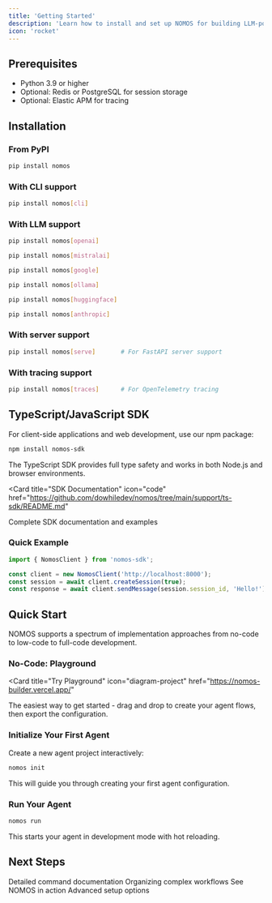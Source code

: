 ```yaml
---
title: 'Getting Started'
description: 'Learn how to install and set up NOMOS for building LLM-powered agents'
icon: 'rocket'
---
```


## Prerequisites

- Python 3.9 or higher
- Optional: Redis or PostgreSQL for session storage
- Optional: Elastic APM for tracing

## Installation

### From PyPI

```bash
pip install nomos
```

### With CLI support

```bash
pip install nomos[cli]
```

### With LLM support

<CodeGroup>

```bash OpenAI
pip install nomos[openai]
```

```bash Mistral AI
pip install nomos[mistralai]
```

```bash Google Gemini
pip install nomos[google]
```

```bash Ollama
pip install nomos[ollama]
```

```bash HuggingFace
pip install nomos[huggingface]
```

```bash Anthropic
pip install nomos[anthropic]
```

</CodeGroup>

### With server support

```bash
pip install nomos[serve]       # For FastAPI server support
```

### With tracing support

```bash
pip install nomos[traces]      # For OpenTelemetry tracing
```

## TypeScript/JavaScript SDK

For client-side applications and web development, use our npm package:

```bash
npm install nomos-sdk
```

The TypeScript SDK provides full type safety and works in both Node.js and browser environments.

<Card
  title="SDK Documentation"
  icon="code"
  href="https://github.com/dowhiledev/nomos/tree/main/support/ts-sdk/README.md"
>
  Complete SDK documentation and examples
</Card>

### Quick Example
```typescript
import { NomosClient } from 'nomos-sdk';

const client = new NomosClient('http://localhost:8000');
const session = await client.createSession(true);
const response = await client.sendMessage(session.session_id, 'Hello!');
```

## Quick Start

NOMOS supports a spectrum of implementation approaches from no-code to low-code to full-code development.

### No-Code: Playground

<Card
  title="Try Playground"
  icon="diagram-project"
  href="https://nomos-builder.vercel.app/"
>
  The easiest way to get started - drag and drop to create your agent flows, then export the configuration.
</Card>

### Initialize Your First Agent

Create a new agent project interactively:

```bash
nomos init
```

This will guide you through creating your first agent configuration.

### Run Your Agent

```bash
nomos run
```

This starts your agent in development mode with hot reloading.

## Next Steps

<CardGroup cols={2}>
  <Card
    title="CLI Usage Guide"
    icon="terminal"
    href="/cli-usage"
  >
    Detailed command documentation
  </Card>
  <Card
    title="Flow Management"
    icon="group"
    href="/flow-management"
  >
    Organizing complex workflows
  </Card>
  <Card
    title="Examples"
    icon="code"
    href="/examples"
  >
    See NOMOS in action
  </Card>
  <Card
    title="Configuration Guide"
    icon="file-sliders"
    href="/configuration"
  >
    Advanced setup options
  </Card>
</CardGroup>
